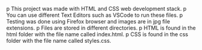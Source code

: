 p This project was made with HTML and CSS web development stack.
p You can use different Text Editors such as VSCode to run these files.
p Testing was done using Firefox browser and images are in jpg file extensions.
p Files are stored in different directories.
p HTML is found in the html folder with the file name called index.html.
p CSS is found in the css folder with the file name called styles.css.
